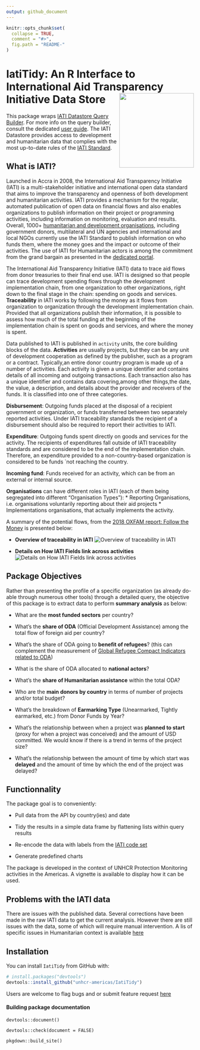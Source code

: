 ```yaml
---
output: github_document
---
```


<!-- README.md is generated from README.Rmd. Please edit that file -->

```r
knitr::opts_chunk$set(
  collapse = TRUE,
  comment = "#>",
  fig.path = "README-"
)
```

# IatiTidy: An R Interface to International Aid Transparency Initiative Data Store <img src="man/figures/iatitidy.png" width="200" align="right" />


This package wraps [IATI Datastore Query Builder](Wrapper to https://iatidatastore.iatistandard.org/querybuilder). For more info on the query builder, consult the dedicated [user guide](https://iatistandard.org/documents/10453/IATI_Datastore_Query_Builder_User_Guide.pdf). The IATI Datastore provides access to development and humanitarian data that complies with the most up-to-date rules of the [IATI Standard](https://iatistandard.org).

## What is IATI?

Launched in Accra in 2008, the International Aid Transparency Initiative (IATI) is a multi-stakeholder initiative and international open data standard that aims to improve the transparency and openness of both development and humanitarian activities. IATI provides a mechanism for the regular, automated publication of open data on financial flows and also enables organizations to publish information on their project or programming activities, including information on monitoring, evaluation and results. Overall, 1000+ [humanitarian and development organisations](https://www.iatiregistry.org/publisher/unhcr), including government donors, multilateral and UN agencies and international and local NGOs currently use the IATI Standard to publish information on who funds them, where the money goes and the impact or outcome of their activities. The use of IATI for Humanitarian actors is among the commitment from the grand bargain as presented in the  [dedicated portal](https://www.humportal.org/about).

The International Aid Transparency Initiative (IATI) data to trace aid flows from donor treasuries to their final end use. IATI is designed so that people can trace development spending flows through the development implementation chain, from one organization to other organizations, right down to the final stage in the chain: spending on goods and services.  __Traceability__ in IATI works by following the money as it flows from organization to organization through the development implementation chain. Provided that all organizations publish their information, it is possible to assess how much of the total funding at the beginning of the implementation chain is spent on goods and services, and where the money is spent. 

Data published to IATI is published in `activity` units, the core building blocks of the data. __Activities__ are usually projects, but they can be any unit of development cooperation as defined by the publisher, such as a program or a contract. Typically,an entire donor country program is made up of a number of activities. Each activity is given a unique identifier and contains details of all incoming and outgoing transactions. Each transaction also has a unique identifier and contains data covering,among other things,the date, the value, a description, and details about the provider and receivers of the funds. It is classified into one of three categories.

__Disbursement__: Outgoing funds placed at the disposal of a recipient government or organization, or funds transferred between two separately reported activities. Under IATI traceability standards the recipient of a disbursement should also be required to report their activities to IATI.

__Expenditure__: Outgoing funds spent directly on goods and services for the activity. The recipients of expenditures fall outside of IATI traceability standards and are considered to be the end of the implementation chain. Therefore, an expenditure provided to a non-country-based organization is considered to be funds `not reaching the country.

__Incoming fund__: Funds received for an activity, which can be from an external or internal source.

__Organisations__ can have different roles in IATI (each of them being segregated into different "Organisation Types"):
 * Reporting Organisations, i.e. organisations voluntarily reporting about their aid projects
 * Implementations organisations, that actually implements the activity.
 
 A summary of the potential flows, from the [2018 OXFAM report: Follow the Money](https://reliefweb.int/sites/reliefweb.int/files/resources/gt-follow-the-money-traceability-methodology-230218-en.pdf) is presented below:

 * __Overview of traceability in IATI__
![Overview of traceability in IATI](man/figures/iatifig1.png) 

 * __Details on How IATI Fields link across activities__
![Details on How IATI Fields link across activities](man/figures/iatifig2.png) 

## Package Objectives

Rather than presenting the profile of a specific organization (as already do-able through numerous other tools) through a detailed query, the objective of this package is to extract data to perform __summary analysis__ as below:

 * What are the __most funded sectors__ per country?
 
 * What's the __share of ODA__ (Official Development Assistance) among the total flow of foreign aid per country?
 
 * What's the share of ODA going to __benefit of refugees__? (this can complement the measurement of [Global Refugee Compact Indicators related to ODA](https://www.unhcr.org/5cf907854.pdf#page=13))
 
 * What is the share of ODA allocated to __national actors__?
 
  * What's the __share of Humanitarian assistance__ within the total ODA?

 * Who are the __main donors by country__ in terms of number of projects and/or total budget?
 
 * What's the breakdown of __Earmarking Type__ (Unearmarked, Tightly earmarked, etc.) from Donor Funds by Year?

 * What's the relationship between when a project was __planned to start__ (proxy for when a project was conceived) and the amount of USD committed. We would know if there is a trend in terms of the project size?

 * What's the relationship between the amount of time by which start was __delayed__ and the amount of time by which the end of the project was delayed?


## Functionnality

The package goal is to conveniently:  

 * Pull data from the API by country(ies) and date
 
 * Tidy the results in a simple data frame by flattening lists within query results
 
 * Re-encode the data with labels from the [IATI code set](https://iatistandard.org/en/iati-standard/203/codelists/)
 
 * Generate predefined charts
 
The package is developed in the context of UNHCR Protection Monitoring activities in the Americas. A vignette is available to  display how it can be used. 
 
## Problems with the IATI data

There are issues with the published data. Several corrections have been made in the raw IATI data to get the current analysis. However there are still issues with the data, some of which will require manual intervention. A lis of specific issues in Humanitarian context is available [here](https://docs.google.com/spreadsheets/d/1_pPMscFcX259hwvi1lJ3GXog4XevpgT4uZHieJKoKWY/edit#gid=0)
 
## Installation

You can install `IatiTidy` from GitHub with:

```r
# install.packages("devtools")
devtools::install_github("unhcr-americas/IatiTidy")
```

Users are welcome to flag bugs and or submit feature request [here](https://github.com/unhcr-americas/IatiTidy/issues/new)

#### Building package documentation 

`devtools::document()`

`devtools::check(document = FALSE)`

`pkgdown::build_site()` 
